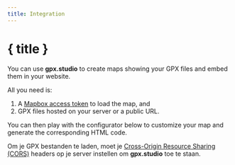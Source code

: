 ```yaml
---
title: Integration
---
```


<script>
</script>

# { title }

You can use **gpx.studio** to create maps showing your GPX files and embed them in your website.

All you need is:

1. A <a href="https://account.mapbox.com/auth/signup" target="_blank">Mapbox access token</a> to load the map, and
2. GPX files hosted on your server or a public URL.

You can then play with the configurator below to customize your map and generate the corresponding HTML code.

<DocsNote type="warning">

Om je GPX bestanden te laden, moet je <a href="https://developer.mozilla.org/en-US/docs/Web/HTTP/CORS" target="_blank">Cross-Origin Resource Sharing (CORS)</a> headers op je server instellen om <b>gpx.studio</b> toe te staan.

</DocsNote>

<EmbeddingPlayground />
